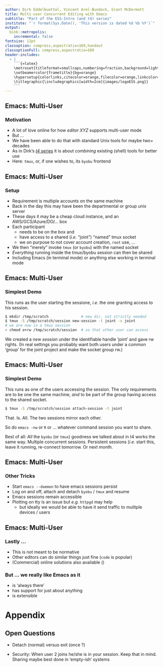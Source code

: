 ```yaml
---
author: Dirk Eddelbuettel, Vincent Arel-Bundock, Grant McDermott
title: Multi-user Concurrent Editing with Emacs
subtitle: "Part of the ESS-Intro (and t4) series"
institute: "`r format(Sys.Date(), 'This version is dated %d %b %Y')`"
output:
  binb::metropolis:
    incremental: false
fontsize: 12pt
classoption: compress,aspectratio=169,handout
classoptionFull: compress,aspectratio=169
header-includes:
  - |
    ```{=latex}
    \metroset{titleformat=smallcaps,numbering=fraction,background=light}
    \setbeamercolor{frametitle}{bg=orange}
    \hypersetup{colorlinks,citecolor=orange,filecolor=orange,linkcolor=orange,urlcolor=orange}
    \titlegraphic{\includegraphics[width=2cm]{images/logoESS.png}}
    ```
---
```



## Emacs: Multi-User

### Motivation

- A lot of love online for how _editor XYZ_ supports multi-user mode
- But ...
- We have been able to do that with standard Unix tools for maybe two+
  decades
- As in Dirk's [_t4_ series](http://dirk.eddelbuettel.com/blog/code/t4/) it
  is about _combining_ existing (shell) tools for better use
- Here: `tmux`, or, if one wishes to, its `byobu` frontend

## Emacs: Multi-User

### Setup

- Requirement is multiple accounts on the same machine
- Back in the day this may have been the departmental or group unix server
- These days it may be a cheap cloud instance, and an AWS/GCS/Azure/DO/... box
- Each participant 
  - needs to be on the box and 
  - have access to a shared (_i.e._ "joint") "named" tmux socket
  - we on purpose to not cover account creation, `root` use, ...
- We then "merely" invoke `tmux` (or `byobu`) with the named socket
- *Everything* running inside the tmux/byobu session can then be shared
- Including Emacs (in terminal mode) or anything else working in terminal
  mode 

## Emacs: Multi-User

### Simplest Demo 

This runs as the user starting the sessione, _i.e._ the one granting access
to his session.

```sh
$ mkdir /tmp/scratch               # new dir, not strictly needed
$ tmux -S /tmp/scratch/session new-session -t joint -s joint
# we are now in a tmux session
> chmod o+rw /tmp/scratch/session  # so that other user can access
```

\medskip

We created a _new session_ under the identifiable handle 'joint' and gave rw
rights. (In real settings you probably want both users under a common 'group'
for the joint project and make the socket group rw.)

## Emacs: Multi-User

### Simplest Demo 

This runs as one of the users accessing the session. The only requirements
are to be one the same machine, _and_ to be part of the group having access
to the shared socket.

```sh
$ tmux -S /tmp/scratch/session attach-session -t joint 
```

That. Is. All. The two sessions mirror each other.

So do `emacs -nw` or `R` or ... whatever command session you want to share.

Best of all: _All_ the `byobu` (or `tmux`) goodness we talked about in t4
works the same way. Multiple concurrent sessions. Persistent sessions (_i.e._
start this, leave it running, re-connect tomorrow. Or next month.


<!-- ## Emacs: Multi-User -->

<!-- ### Alternate Demo (as user `edd`) -->

<!-- - If you prefer `byobu` (as I do) and have it use `tmux` (instead of -->
<!--   `screen`) -->
<!-- - Just do `byobu -S /tmp/scratch/session new-session -t joint`  -->
<!-- - Followed by `chmod o+rw ....` or `chgrp` or ... -->

## Emacs: Multi-User

### Other Tricks

- Start `emacs --daemon` to have emacs sessions persist
- Log on and off, attach and detach `byobu` / `tmux` and resume
- Emacs sessions remain accessible
- Plotting on tty is an issue but _e.g._ `httpgd` may help 
  - but ideally we would be able to have it send traffic to mulitple devices
    / users


## Emacs: Multi-User

### Lastly ...

- This is not meant to be normative
- Other editors can do similar things just fine (`code` is popular)
- (Commercial) online solutions also available (\url{replit.io})

### But ... we really like Emacs as it 

- is 'always there' 
- has support for just about anything
- is extensible


# Appendix

## Open Questions

- Detach (normal) versus exit (once ?)

- Security:  When user 2 joins he/she is in your session. Keep that in mind.
Sharing maybe best done in 'empty-ish' systems
